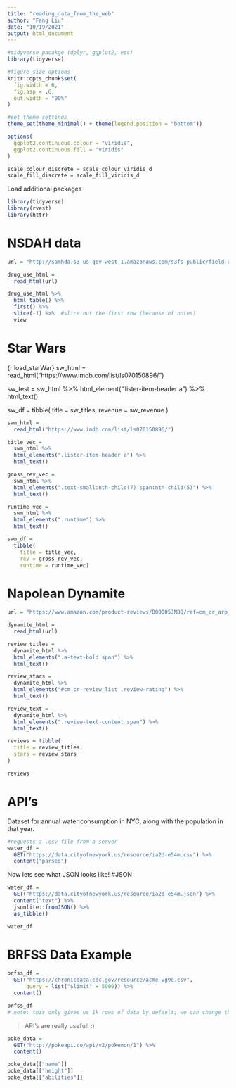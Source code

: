 ```yaml
---
title: "reading_data_from_the_web"
author: "Fang Liu"
date: "10/19/2021"
output: html_document
---
```


```r
#tidyverse pacakge (dplyr, ggplot2, etc)
library(tidyverse)

#figure size options
knitr::opts_chunk$set(
  fig.width = 6,
  fig.asp = .6,
  out.width = "90%"
)

#set theme settings
theme_set(theme_minimal() + theme(legend.position = "bottom"))

options(
  ggplot2.continuous.colour = "viridis",
  ggplot2.continuous.fill = "viridis"
)

scale_colour_discrete = scale_colour_viridis_d
scale_fill_discrete = scale_fill_viridis_d
```

Load additional packages
```r
library(tidyverse)
library(rvest)
library(httr)
```

# NSDAH data
```r
url = "http://samhda.s3-us-gov-west-1.amazonaws.com/s3fs-public/field-uploads/2k15StateFiles/NSDUHsaeShortTermCHG2015.htm"

drug_use_html = 
  read_html(url)

drug_use_html %>% 
  html_table() %>% 
  first() %>% 
  slice(-1) %>%  #slice out the first row (because of notes)
  view
```


# Star Wars 
{r load_starWar}
sw_html = 
  read_html("https://www.imdb.com/list/ls070150896/")

sw_test = 
sw_html %>% 
  html_element(".lister-item-header a") %>% 
  html_text()

sw_df =
  tibble(
    title = sw_titles,
    revenue = sw_revenue
  )


```r
swm_html = 
  read_html("https://www.imdb.com/list/ls070150896/")

title_vec = 
  swm_html %>%
  html_elements(".lister-item-header a") %>%
  html_text()

gross_rev_vec = 
  swm_html %>%
  html_elements(".text-small:nth-child(7) span:nth-child(5)") %>%
  html_text()

runtime_vec = 
  swm_html %>%
  html_elements(".runtime") %>%
  html_text()

swm_df = 
  tibble(
    title = title_vec,
    rev = gross_rev_vec,
    runtime = runtime_vec)
```

# Napolean Dynamite
```r
url = "https://www.amazon.com/product-reviews/B00005JNBQ/ref=cm_cr_arp_d_viewopt_rvwer?ie=UTF8&reviewerType=avp_only_reviews&sortBy=recent&pageNumber=1"

dynamite_html = 
  read_html(url)

review_titles = 
  dynamite_html %>%
  html_elements(".a-text-bold span") %>%
  html_text()

review_stars = 
  dynamite_html %>%
  html_elements("#cm_cr-review_list .review-rating") %>%
  html_text()

review_text = 
  dynamite_html %>%
  html_elements(".review-text-content span") %>%
  html_text()

reviews = tibble(
  title = review_titles,
  stars = review_stars
)

reviews
```


# API's
Dataset for annual water consumption in NYC, along with the population in that year.
```r
#requests a .csv file from a server
water_df = 
  GET("https://data.cityofnewyork.us/resource/ia2d-e54m.csv") %>% 
  content("parsed")
```

Now lets see what JSON looks like!
#JSON
```r
water_df = 
  GET("https://data.cityofnewyork.us/resource/ia2d-e54m.json") %>% 
  content("text") %>% 
  jsonlite::fromJSON() %>% 
  as_tibble()

water_df
```

# BRFSS Data Example 
```r
brfss_df = 
  GET("https://chronicdata.cdc.gov/resource/acme-vg9e.csv",
      query = list("$limit" = 5000)) %>% 
  content()

brfss_df
# note: this only gives us 1k rows of data by default; we can change the query to ask for 5k rows of data instead 
```

> API's are really useful! :) 

```r
poke_data = 
  GET("http://pokeapi.co/api/v2/pokemon/1") %>% 
  content()

poke_data[["name"]]
poke_data[["height"]]
poke_data[["abilities"]]
```
